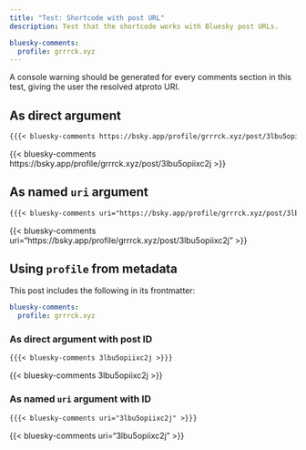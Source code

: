 ```yaml
---
title: "Test: Shortcode with post URL"
description: Test that the shortcode works with Bluesky post URLs.

bluesky-comments:
  profile: grrrck.xyz
---
```


::: callout-important
A console warning should be generated for every comments section in this test, giving the user the resolved atproto URI.
:::

## As direct argument

```markdown
{{{< bluesky-comments https://bsky.app/profile/grrrck.xyz/post/3lbu5opiixc2j >}}}
```

{{< bluesky-comments https://bsky.app/profile/grrrck.xyz/post/3lbu5opiixc2j >}}

## As named `uri` argument

```markdown
{{{< bluesky-comments uri="https://bsky.app/profile/grrrck.xyz/post/3lbu5opiixc2j" >}}}
```

{{< bluesky-comments uri="https://bsky.app/profile/grrrck.xyz/post/3lbu5opiixc2j" >}}

## Using `profile` from metadata

This post includes the following in its frontmatter:

```yaml
bluesky-comments:
  profile: grrrck.xyz
```

### As direct argument with post ID

```markdown
{{{< bluesky-comments 3lbu5opiixc2j >}}}
```

{{< bluesky-comments 3lbu5opiixc2j >}}

### As named `uri` argument with ID

```markdown
{{{< bluesky-comments uri="3lbu5opiixc2j" >}}}
```

{{< bluesky-comments uri="3lbu5opiixc2j" >}}
